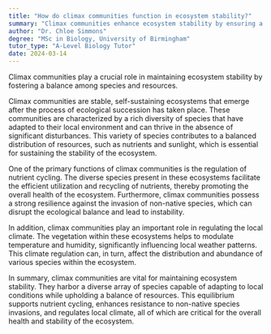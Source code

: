 ```yaml
---
title: "How do climax communities function in ecosystem stability?"
summary: "Climax communities enhance ecosystem stability by ensuring a balanced diversity of species and resources, promoting resilience and sustainability within the environment."
author: "Dr. Chloe Simmons"
degree: "MSc in Biology, University of Birmingham"
tutor_type: "A-Level Biology Tutor"
date: 2024-03-14
---
```


Climax communities play a crucial role in maintaining ecosystem stability by fostering a balance among species and resources.

Climax communities are stable, self-sustaining ecosystems that emerge after the process of ecological succession has taken place. These communities are characterized by a rich diversity of species that have adapted to their local environment and can thrive in the absence of significant disturbances. This variety of species contributes to a balanced distribution of resources, such as nutrients and sunlight, which is essential for sustaining the stability of the ecosystem.

One of the primary functions of climax communities is the regulation of nutrient cycling. The diverse species present in these ecosystems facilitate the efficient utilization and recycling of nutrients, thereby promoting the overall health of the ecosystem. Furthermore, climax communities possess a strong resilience against the invasion of non-native species, which can disrupt the ecological balance and lead to instability.

In addition, climax communities play an important role in regulating the local climate. The vegetation within these ecosystems helps to modulate temperature and humidity, significantly influencing local weather patterns. This climate regulation can, in turn, affect the distribution and abundance of various species within the ecosystem.

In summary, climax communities are vital for maintaining ecosystem stability. They harbor a diverse array of species capable of adapting to local conditions while upholding a balance of resources. This equilibrium supports nutrient cycling, enhances resistance to non-native species invasions, and regulates local climate, all of which are critical for the overall health and stability of the ecosystem.
    